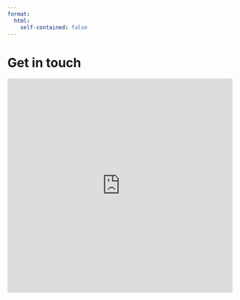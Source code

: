 ```yaml
---
format:
  html: 
    self-contained: false
---
```


# Get in touch {.unnumbered}

 
<iframe width="640px" height="480px" src="https://forms.office.com/Pages/ResponsePage.aspx?id=2zjkx2LkIkypCsNYsWmAswUwJW7ZD0ZKoSLvAZeFwxRURTk1Rkc3T1BGWFpJNDRJWVNZRkJZN081QSQlQCN0PWcu&embed=true" frameborder="0" marginwidth="0" marginheight="0" style="border: none; max-width:100%; max-height:100vh" allowfullscreen webkitallowfullscreen mozallowfullscreen msallowfullscreen> </iframe> 
 
 